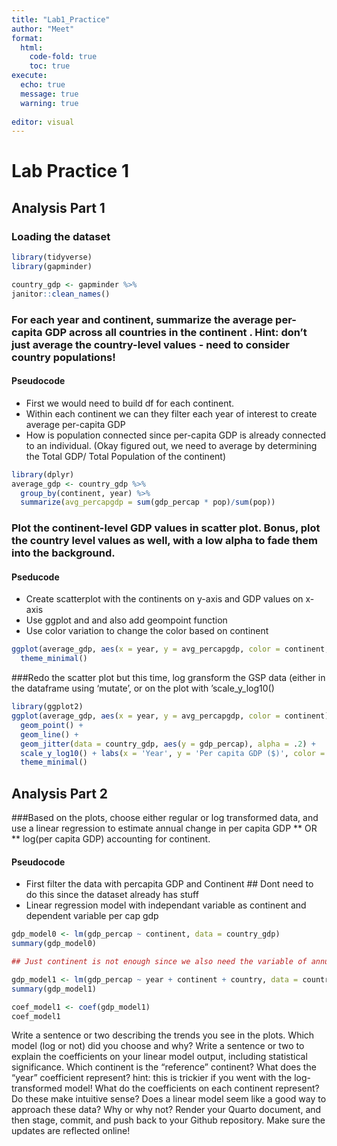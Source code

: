 ```yaml
---
title: "Lab1_Practice"
author: "Meet"
format: 
  html: 
    code-fold: true 
    toc: true
execute: 
  echo: true
  message: true
  warning: true
    
editor: visual
---
```


# Lab Practice 1

## Analysis Part 1

### Loading the dataset

```r
library(tidyverse)
library(gapminder)

country_gdp <- gapminder %>% 
janitor::clean_names()

```

### For each year and continent, summarize the average per-capita GDP across all countries in the continent . Hint: don't just average the country-level values - need to consider country populations!

#### Pseudocode

-   First we would need to build df for each continent.
-   Within each continent we can they filter each year of interest to create average per-capita GDP
-   How is population connected since per-capita GDP is already connected to an individual. (Okay figured out, we need to average by determining the Total GDP/ Total Population of the continent)

```r
library(dplyr)
average_gdp <- country_gdp %>% 
  group_by(continent, year) %>% 
  summarize(avg_percapgdp = sum(gdp_percap * pop)/sum(pop))
```

### Plot the continent-level GDP values in scatter plot. Bonus, plot the country level values as well, with a low alpha to fade them into the background.

#### Pseducode

-   Create scatterplot with the continents on y-axis and GDP values on x-axis
-   Use ggplot and and also add geompoint function
-   Use color variation to change the color based on continent

```r

ggplot(average_gdp, aes(x = year, y = avg_percapgdp, color = continent, size = avg_percapgdp)) + geom_point() +
  theme_minimal()
```

###Redo the scatter plot but this time, log gransform the GSP data (either in the dataframe using 'mutate', or on the plot with 'scale_y_log10()

```r

library(ggplot2)
ggplot(average_gdp, aes(x = year, y = avg_percapgdp, color = continent)) + 
  geom_point() +
  geom_line() +
  geom_jitter(data = country_gdp, aes(y = gdp_percap), alpha = .2) +
  scale_y_log10() + labs(x = 'Year', y = 'Per capita GDP ($)', color = 'Continent') +
  theme_minimal()
```

## Analysis Part 2

###Based on the plots, choose either regular or log transformed data, and use a linear regression to estimate annual change in per capita GDP \*\* OR \*\* log(per capita GDP) accounting for continent.

#### Pseudocode

-   First filter the data with percapita GDP and Continent \## Dont need to do this since the dataset already has stuff
-   Linear regression model with independant variable as continent and dependent variable per cap gdp

```r

gdp_model0 <- lm(gdp_percap ~ continent, data = country_gdp)
summary(gdp_model0)

## Just continent is not enough since we also need the variable of annual change of percap gdp, so year will get added here

gdp_model1 <- lm(gdp_percap ~ year + continent + country, data = country_gdp)
summary(gdp_model1)

coef_model1 <- coef(gdp_model1)
coef_model1
```

Write a sentence or two describing the trends you see in the plots. Which model (log or not) did you choose and why? Write a sentence or two to explain the coefficients on your linear model output, including statistical significance. Which continent is the “reference” continent? What does the “year” coefficient represent? hint: this is trickier if you went with the log-transformed model! What do the coefficients on each continent represent? Do these make intuitive sense? Does a linear model seem like a good way to approach these data? Why or why not? Render your Quarto document, and then stage, commit, and push back to your Github repository. Make sure the updates are reflected online!
